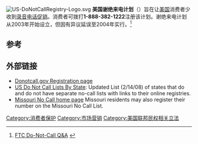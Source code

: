 [[Image:US-DoNotCallRegistry-Logo.svg|right]]
'''美国谢绝来电计划'''（{{lang-en|National Do Not Call Registry}}）旨在让[[美国|美国]]消费者少收到[[录音电话促销|录音电话促销]]。消费者可拨打'''1-888-382-1222'''注册该计划。谢绝来电计划从2003年开始设立，但因有异议延误至2004年实行。<ref>[http://www.ftc.gov/bcp/edu/pubs/consumer/alerts/alt107.htm FTC Do-Not-Call Q&A] {{Wayback|url=http://www.ftc.gov/bcp/edu/pubs/consumer/alerts/alt107.htm |date=20070407234724 }}</ref>

== 参考 ==
<references/>

== 外部链接 ==
* [http://www.donotcall.gov/ Donotcall.gov Registration page]
* [http://www.americaninbound.com/blog/2008/02/14/get-rid-of-your-telemarketing-problem-once-and-for-all/ US Do Not Call Lists By State]: Updated List (2/14/08) of states that do and do not have separate no-call lists with links to their online registries.
* [https://web.archive.org/web/20070725213605/http://www.ago.mo.gov/nocalllaw/nocalllaw.htm Missouri No Call home page] Missouri residents may also register their number on the Missouri No Call List.


[[Category:消费者保护|Category:消费者保护]]
[[Category:市场营销|Category:市场营销]]
[[Category:美国联邦民权相关立法|Category:美国联邦民权相关立法]]